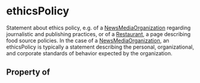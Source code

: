 # ethicsPolicy

Statement about ethics policy, e.g. of a <a class="localLink" href="/NewsMediaOrganization">NewsMediaOrganization</a> regarding journalistic and publishing practices, or of a <a class="localLink" href="/Restaurant">Restaurant</a>, a page describing food source policies. In the case of a <a class="localLink" href="/NewsMediaOrganization">NewsMediaOrganization</a>, an ethicsPolicy is typically a statement describing the personal, organizational, and corporate standards of behavior expected by the organization.

## Property of



